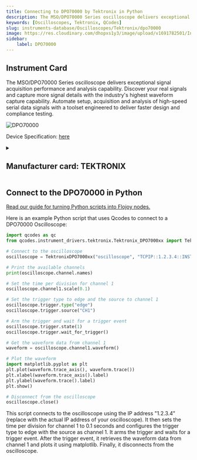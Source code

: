 ```yaml
---
title: Connecting to DPO70000 by Tektronix in Python
description: The MSO/DPO70000 Series oscilloscope delivers exceptional signal acquisition performance and analysis capability. Discover your real signals and capture more signal details with the industry's highest waveform capture capability. Automate setup, acquisition and analysis of high-speed serial data signals with a toolset engineered to deliver faster design and compliance testing.
keywords: [Oscilloscopes, Tektronix, QCodes] 
slug: instruments-database/Oscilloscopes/Tektronix/dpo70000 
image: https://res.cloudinary.com/dhopxs1y3/image/upload/v1691782501/Instruments/Oscilloscopes/DPO70000/DPO70000.webp
sidebar:
    label: DPO70000 
---
```



## Instrument Card

The MSO/DPO70000 Series oscilloscope delivers exceptional signal acquisition performance and analysis capability. Discover your real signals and capture more signal details with the industry's highest waveform capture capability. Automate setup, acquisition and analysis of high-speed serial data signals with a toolset engineered to deliver faster design and compliance testing.

![DPO70000](https://res.cloudinary.com/dhopxs1y3/image/upload/v1691782501/Instruments/Oscilloscopes/DPO70000/DPO70000.webp)

Device Specification: [here](https://download.tek.com/document/55W-22447-9.pdf)

<details style={{ marginTop: "15px"}}>
<summary><h2 style={{display:'inline'}}>Manufacturer card: TEKTRONIX</h2></summary>

![TEKTRONIX](https://res.cloudinary.com/dhopxs1y3/image/upload/v1692806108/Instruments/Vendor%20Logos/Tektronix.png)

Tektronix, Inc., historically widely known as Tek, is an American company best known for manufacturing test and measurement devices such as [oscilloscopes](https://en.wikipedia.org/wiki/Oscilloscope), [logic analyzers](https://en.wikipedia.org/wiki/Logic_analyzer), and video and mobile test protocol equipment.

- Headquarters: USA
- Yearly Revenue (millions, USD): 5800
- Vendor Website: [here](https://www.tek.com/en)

</details>


<FeaturedInstrumentVideo category="OSCILLOSCOPES" />

## Connect to the DPO70000 in Python

[Read our guide for turning Python scripts into Flojoy nodes.](https://docs.flojoy.ai/contribution/blocks/custom-flojoy-block/)



<Tabs>
<TabItem value="Flojoy" label="Flojoy" className="flojoy-instrument-tabs">

<SectionsCard category="OSCILLOSCOPES" manufacturer="Tektronix"></SectionsCard>

</TabItem>
<TabItem value="QCodes" label="QCodes">

Here is an example Python script that uses Qcodes to connect to a DPO70000 Oscilloscope:

```python
import qcodes as qc
from qcodes.instrument_drivers.tektronix.Tektronix_DPO7000xx import TektronixDPO7000xx

# Connect to the oscilloscope
oscilloscope = TektronixDPO7000xx("oscilloscope", "TCPIP::1.2.3.4::INSTR")

# Print the available channels
print(oscilloscope.channel.names)

# Set the time per division for channel 1
oscilloscope.channel1.scale(0.1)

# Set the trigger type to edge and the source to channel 1
oscilloscope.trigger.type("edge")
oscilloscope.trigger.source("CH1")

# Arm the trigger and wait for a trigger event
oscilloscope.trigger.state(1)
oscilloscope.trigger.wait_for_trigger()

# Get the waveform data from channel 1
waveform = oscilloscope.channel1.waveform()

# Plot the waveform
import matplotlib.pyplot as plt
plt.plot(waveform.trace_axis(), waveform.trace())
plt.xlabel(waveform.trace_axis().label)
plt.ylabel(waveform.trace().label)
plt.show()

# Disconnect from the oscilloscope
oscilloscope.close()
```

This script connects to the oscilloscope using the IP address "1.2.3.4" (replace with the actual IP address of your oscilloscope). It then sets the time per division for channel 1 to 0.1 seconds and configures the trigger type to edge with the source as channel 1. It arms the trigger and waits for a trigger event. After the trigger event, it retrieves the waveform data from channel 1 and plots it using matplotlib. Finally, it disconnects from the oscilloscope.

</TabItem>
</Tabs>